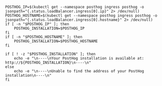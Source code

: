 ```shell
POSTHOG_IP=$(kubectl get --namespace posthog ingress posthog -o jsonpath="{.status.loadBalancer.ingress[0].ip}" 2> /dev/null)
POSTHOG_HOSTNAME=$(kubectl get --namespace posthog ingress posthog -o jsonpath="{.status.loadBalancer.ingress[0].hostname}" 2> /dev/null)
if [ -n "$POSTHOG_IP" ]; then
    POSTHOG_INSTALLATION=$POSTHOG_IP
fi
if [ -n "$POSTHOG_HOSTNAME" ]; then
    POSTHOG_INSTALLATION=$POSTHOG_HOSTNAME
fi

if [ ! -z "$POSTHOG_INSTALLATION" ]; then
    echo -e "\n----\nYour PostHog installation is available at: http://${POSTHOG_INSTALLATION}\n----\n"
else
    echo -e "\n----\nUnable to find the address of your PostHog installation\n----\n"
fi
```
